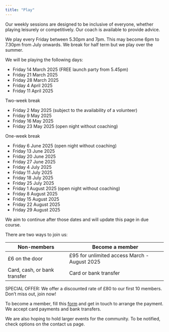```yaml
---
title: "Play"
---
```


Our weekly sessions are designed to be inclusive of everyone, whether playing leisurely or competitively. Our coach is available to provide advice.

We play every Friday between 5.30pm and 7pm. This may become 6pm to 7.30pm from July onwards. We break for half term but we play over the summer.

We will be playing the following days:

- Friday 14 March 2025 (FREE launch party from 5.45pm)
- Friday 21 March 2025
- Friday 28 March 2025
- Friday 4 April 2025
- Friday 11 April 2025

Two-week break

- Friday 2 May 2025 (subject to the availability of a volunteer)
- Friday 9 May 2025
- Friday 16 May 2025
- Friday 23 May 2025 (open night without coaching)

One-week break

- Friday 6 June 2025 (open night without coaching)
- Friday 13 June 2025
- Friday 20 June 2025
- Friday 27 June 2025
- Friday 4 July 2025
- Friday 11 July 2025
- Friday 18 July 2025
- Friday 25 July 2025
- Friday 1 August 2025 (open night without coaching)
- Friday 8 August 2025
- Friday 15 August 2025
- Friday 22 August 2025
- Friday 29 August 2025

We aim to continue after those dates and will update this page in due course.

There are two ways to join us:

| Non-members  | Become a member |
| -------- | ------- |
| £6 on the door  | £95 for unlimited access March - August 2025 |
| Card, cash, or bank transfer | Card or bank transfer |


SPECIAL OFFER: We offer a discounted rate of £80 to our first 10 members. Don’t miss out, join now! 

To become a member, fill this [form](https://docs.google.com/forms/d/e/1FAIpQLSeElvgpaoJbczteYr2RKx2OMc3yo-FwpwUwaxU0pzclbHrW2A/viewform?usp=sf_link) and get in touch to arrange the payment. We accept card payments and bank transfers.

We are also hoping to hold larger events for the community. To be notified, check options on the contact us page.
